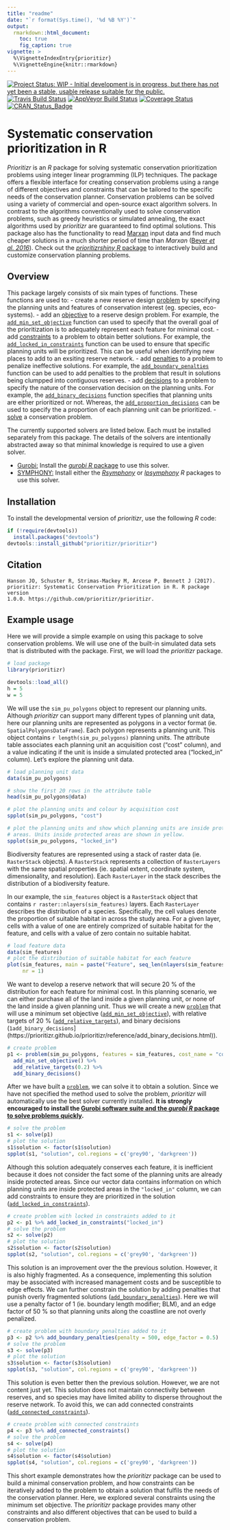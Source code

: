 ```yaml
---
title: "readme"
date: "`r format(Sys.time(), '%d %B %Y')`"
output:
  rmarkdown::html_document:
    toc: true
    fig_caption: true
vignette: >
  %\VignetteIndexEntry{prioritizr}
  %\VignetteEngine{knitr::rmarkdown}
---
```


[![Project Status: WIP - Initial development is in progress, but there has not yet been a stable, usable release suitable for the public.](http://www.repostatus.org/badges/latest/wip.svg)](http://www.repostatus.org/#wip)
[![Travis Build Status](https://img.shields.io/travis/prioritizr/prioritizr/master.svg?label=Mac%20OSX%20%26%20Linux)](https://travis-ci.org/prioritizr/prioritizr)
[![AppVeyor Build Status](https://img.shields.io/appveyor/ci/jeffreyhanson/prioritizr/master.svg?label=Windows)](https://ci.appveyor.com/project/jeffreyhanson/prioritizr)
[![Coverage Status](https://codecov.io/github/prioritizr/prioritizr/coverage.svg?branch=master)](https://codecov.io/github/prioritizr/prioritizr?branch=master)
[![CRAN_Status_Badge](http://www.r-pkg.org/badges/version/prioritizr)](https://CRAN.R-project.org/package=prioritizr)

# Systematic conservation prioritization in R

_Prioritizr_ is an _R_ package for solving systematic conservation prioritization problems using integer linear programming (ILP) techniques. The package offers a flexible interface for creating conservation problems using a range of different objectives and constraints that can be tailored to the specific needs of the conservation planner. Conservation problems can be solved using a variety of commercial and open-source exact algorithm solvers. In contrast to the algorithms conventionally used to solve conservation problems, such as greedy heuristics or simulated annealing, the exact algorithms used by _prioritizr_ are guaranteed to find optimal solutions. This package also has the functionality to read [Marxan](http://marxan.net/) input data and find much cheaper solutions in a much shorter period of time than _Marxan_ ([Beyer _et al. 2016_](http://marxan.net/downloads/papers/beyer_etal_2015.pdf)). Check out the [_prioritizrshiny_ _R_ package](https://github.com/prioritizr/prioritizrshiny) to interactively build and customize conservation planning problems.

## Overview

This package largely consists of six main types of functions. These functions are used to:
- create a new reserve design [problem](https://prioritizr.github.io/prioritizr/reference/problem.html) by specifying the planning units and features of conservation interest (eg. species, eco-systems).
- add an [objective](https://prioritizr.github.io/prioritizr/reference/objectives.html) to a reserve design problem. For example, the [`add_min_set_objective`](https://prioritizr.github.io/prioritizr/reference/add_min_set_objective.html) function can used to specify that the overall goal of the prioritization is to adequately represent each feature for minimal cost.
- add [constraints](https://prioritizr.github.io/prioritizr/reference/constraints.html) to a problem to obtain better solutions. For example, the [`add_locked_in_constraints`](https://prioritizr.github.io/prioritizr/reference/add_locked_in_constraints.html) function can be used to ensure that specific planning units will be prioritized. This can be useful when identifying new places to add to an exsiting reserve network.
- add [penalties](https://prioritizr.github.io/prioritizr/reference/penalties.html) to a problem to penalize ineffective solutions. For example, the [`add_boundary_penalties`](https://prioritizr.github.io/prioritizr/reference/add_boundary_penalties.html) function can be used to add penalties to the problem that result in solutions being clumpped into contiguous reserves.
- add [decisions](https://prioritizr.github.io/prioritizr/reference/decisions.html) to a problem to specify the nature of the conservation decision on the planning units. For example, the [`add_binary_decisions`](https://prioritizr.github.io/prioritizr/reference/add_binary_decisions.html) function specifies that planning units are either prioritized or not. Whereas,  the [`add_proportion_decisions`](https://prioritizr.github.io/prioritizr/reference/add_proportion_decisions.html) can be used to specify the a proportion of each
planning unit can be prioritized.
- [solve](https://prioritizr.github.io/prioritizr/reference/solve.html) a conservation problem.

The currently supported solvers are listed below. Each must be installed separately from this package. The details of the solvers are intentionally abstracted away so that minimal knowledge is required to use a given solver.

- [Gurobi:](http://gurobi.com) Install the [_gurobi_ _R_ package](http://www.gurobi.com/products/modeling-languages/r) to use this solver.
- [SYMPHONY:](https://projects.coin-or.org/SYMPHONY) Install either the [_Rsymphony_](https://CRAN.R-project.org/package=Rsymphony) or [_lpsymphony_](https://bioconductor.riken.jp/packages/3.3/bioc/html/lpsymphony.html) _R_ packages to use this solver.

## Installation

To install the developmental version of _prioritizr_, use the following _R_ code:

```r
if (!require(devtools))
  install.packages("devtools")
devtools::install_github("prioritizr/prioritizr")
```

## Citation

```
Hanson JO, Schuster R, Strimas-Mackey M, Arcese P, Bennett J (2017).
prioritizr: Systematic Conservation Prioritization in R. R package version
1.0.0. https://github.com/prioritizr/prioritizr.
```

## Example usage

Here we will provide a simple example on using this package to solve conservation problems. We will use one of the built-in simulated data sets that is distributed with the package. First, we will load the _prioritizr_ package.

```r
# load package
library(prioritizr)
```

```r
devtools::load_all()
h = 5
w = 5
```

We will use the `sim_pu_polygons` object to represent our planning units. Although _prioritizr_ can support many different types of planning unit data, here our planning units are represented as polygons in a vector format (ie. `SpatialPolygonsDataFrame`). Each polygon represents a planning unit. This object contains `r length(sim_pu_polygons)` planning units. The attribute table associates each planning unit an acquisition cost ("cost" column), and a value indicating if the unit is inside a simulated protected area ("locked_in" column). Let's explore the planning unit data.

```r
# load planning unit data
data(sim_pu_polygons)

# show the first 20 rows in the attribute table
head(sim_pu_polygons@data)

# plot the planning units and colour by acquisition cost
spplot(sim_pu_polygons, "cost")
```

```r
# plot the planning units and show which planning units are inside protected
# areas. Units inside protected areas are shown in yellow.
spplot(sim_pu_polygons, "locked_in")
```

Biodiversity features are represented using a stack of raster data (ie. `RasterStack` objects). A `RasterStack` represents a collection of `RasterLayers` with the same spatial properties (ie. spatial extent, coordinate system, dimensionality, and resolution). Each `RasterLayer` in the stack describes the distribution of a biodiversity feature.

In our example, the `sim_features` object is a `RasterStack` object that contains `r raster::nlayers(sim_features)` layers. Each `RasterLayer` describes the distribution of a species. Specifically, the cell values denote the proportion of suitable habitat in across the study area. For a given layer, cells with a value of one are entirely comprized of suitable habitat for the feature, and cells with a value of zero contain no suitable habitat.

```r
# load feature data
data(sim_features)
# plot the distribution of suitable habitat for each feature
plot(sim_features, main = paste("Feature", seq_len(nlayers(sim_features))),
     nr = 1)
```

We want to develop a reserve network that will secure 20 % of the distribution for each feature for minimal cost. In this planning scenario, we can either purchase all of the land inside a given planning unit, or none of the land inside a given planning unit. Thus we will create a new [`problem`](https://prioritizr.github.io/prioritizr/reference/problem.html) that will use a minimum set objective ([`add_min_set_objective`](https://prioritizr.github.io/prioritizr/reference/add_min_set_objective.html)), with relative targets of 20 % ([`add_relative_targets`](https://prioritizr.github.io/prioritizr/reference/add_relative_targets.html)), and binary decisions (`1add_binary_decisions`](https://prioritizr.github.io/prioritizr/reference/add_binary_decisions.html)).

```r
# create problem
p1 <- problem(sim_pu_polygons, features = sim_features, cost_name = "cost") %>%
  add_min_set_objective() %>%
  add_relative_targets(0.2) %>%
  add_binary_decisions()
```

After we have built a [`problem`](https://prioritizr.github.io/prioritizr/reference/problem.html), we can solve it to obtain a solution. Since we have not specified the method used to solve the problem, _prioritizr_ will automatically use the best solver currently installed. **It is strongly encouraged to install the [Gurobi software suite and the _gurobi_ _R_ package to solve problems quickly](http://gurobi.com).**

```r
# solve the problem
s1 <- solve(p1)
# plot the solution
s1$solution <- factor(s1$solution)
spplot(s1, "solution", col.regions = c('grey90', 'darkgreen'))
```

Although this solution adequately conserves each feature, it is inefficient because it does not consider the fact some of the planning units are already inside protected areas. Since our vector data contains information on which planning units are inside protected areas in the `"locked_in"` column, we can add constraints to ensure they are prioritized in the solution ([`add_locked_in_constraints`](https://prioritizr.github.io/prioritizr/reference/add_locked_in_constraints.html)).

```r
# create problem with locked in constraints added to it
p2 <- p1 %>% add_locked_in_constraints("locked_in")
# solve the problem
s2 <- solve(p2)
# plot the solution
s2$solution <- factor(s2$solution)
spplot(s2, "solution", col.regions = c('grey90', 'darkgreen'))
```

This solution is an improvement over the the previous solution. However, it is also highly fragmented. As a consequence, implementing this solution may be associated with increased management costs and be susceptible to edge effects. We can further constrain the solution by adding penalties that punish overly fragmented solutions ([`add_boundary_penalties`](https://prioritizr.github.io/prioritizr/reference/add_boundary_penalties.html)). Here we will use a penalty factor of 1 (ie. boundary length modifier; BLM), and an edge factor of 50 % so that planning units along the coastline are not overly penalized.

```r
# create problem with boundary penalties added to it
p3 <- p2 %>% add_boundary_penalties(penalty = 500, edge_factor = 0.5)
# solve the problem
s3 <- solve(p3)
# plot the solution
s3$solution <- factor(s3$solution)
spplot(s3, "solution", col.regions = c('grey90', 'darkgreen'))
```

This solution is even better then the previous solution. However, we are not content just yet. This solution does not maintain connectivity between reserves, and so species may have limited ability to disperse throughout the reserve network. To avoid this, we can add connected constraints ([`add_connected_constraints`](https://prioritizr.github.io/prioritizr/reference/add_connected_constraints.html)).

```r
# create problem with connected constraints
p4 <- p3 %>% add_connected_constraints()
# solve the problem
s4 <- solve(p4)
# plot the solution
s4$solution <- factor(s4$solution)
spplot(s4, "solution", col.regions = c('grey90', 'darkgreen'))
```

This short example demonstrates how the _prioritizr_ package can be used to build a minimal conservation problem, and how constraints can be iteratively added to the problem to obtain a solution that fulfils the needs of the conservation planner. Here, we explored several constraints using the minimum set objective. The _prioritizr_ package provides many other constraints and also different objectives that can be used to build a conservation problem.
